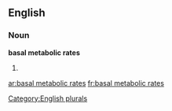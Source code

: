 
==English==

===Noun===
'''basal metabolic rates'''

# {{plural of|[[basal metabolic rate]]}}

[[Category:English plurals]]

[[ar:basal metabolic rates]]
[[fr:basal metabolic rates]]